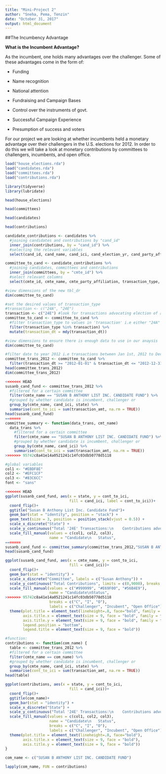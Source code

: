 ```yaml
---
title: "Mini-Project 2"
author: "Sneha, Pema, Tenzin"
date: "October 31, 2017"
output: html_document
---
```


##The Incumbency Advantage

**What is the Incumbent Advantage?**
 
As the incumbent, one holds many advantages over the challenger. Some of these advantages come in the form of:

- Funding

- Name recognition

- National attention

- Fundraising and Campaign Bases

- Control over the instruments of govt.

- Successful Campaign Experience

- Presumption of success and voters

For our project we are looking at whether incumbents held a monetary advantage over their challengers in the U.S. elections for 2012. In order to do this we will take a look at monetary contributions by committees to challengers, incumbents, and open office. 

```r
load("house_elections.rda")
load("candidates.rda")
load("committees.rda")
load("contributions.rda")
```

```r
library(tidyverse)
library(lubridate)
```
```r
head(house_elections)
```

```r
head(committees)
```
```r
head(candidates)
```
```r
head(contributions)
```

```r
candidate_contributions <- candidates %>%
  #joining candidates and contributions by "cand_id"
  inner_join(contributions, by = "cand_id") %>%
  #selecting the relevant variables
  select(cand_id, cand_name, cand_ici, cand_election_yr, cand_party_affiliation, cmte_id, transaction_type, name, transaction_dt, transaction_amt, state)
```

```r
committee_to_cand <- candidate_contributions %>%
  #joining candidates, committees and contributions
  inner_join(committees, by = "cmte_id") %>%
  #select relevant columns
  select(cmte_id, cmte_name, cmte_party_affiliation, transaction_type, name, transaction_dt, transaction_amt, cand_name, cand_party_affiliation, cand_ici, state)

#view dimensions of the new tbl_dr
dim(committee_to_cand)
```
```r
#set the desired values of transaction_type
#transaction <- c("24A", "24E")
transaction <- c("24E") #look for transactions advocating election of a candidate
committee_to_cand <- committee_to_cand %>%
  #filter transaction_type to values in 'transaction' i.e either "24A" or "24E"
  filter(transaction_type %in% transaction) %>%
  mutate(transaction_dt = mdy(transaction_dt))

#view dimensions to ensure there is enough data to use in our anaysis
dim(committee_to_cand)
```

```r
#filter date to year 2012 i.e transactions between Jan 1st, 2012 to Dec 31st, 2012
committee_trans_2012 <- committee_to_cand %>%
  filter(transaction_dt >= "2012-01-01" & transaction_dt <= "2012-12-31")
head(committee_trans_2012)
dim(committee_trans_2012)
```


```r
<<<<<<< HEAD
susanb_cand_fund <- committee_trans_2012 %>%
  #filtered for a certain committee
  filter(cmte_name == "SUSAN B ANTHONY LIST INC. CANDIDATE FUND") %>%
  #grouped by whether candidate is incumbent, challenger or 
  group_by(cmte_name, cand_ici, state) %>%
  summarise(cont_to_ici = sum(transaction_amt, na.rm = TRUE))
head(susanb_cand_fund)
=======
committee_summary <- function(data_trans, cmt_name)
  data_trans %>%
    #filtered for a certain committee
    filter(cmte_name == "SUSAN B ANTHONY LIST INC. CANDIDATE FUND") %>%
    #grouped by whether candidate is incumbent, challenger or 
    group_by(cmte_name, cand_ici) %>%
    summarise(cont_to_ici = sum(transaction_amt, na.rm = TRUE))
>>>>>>> 95742c8a41e14a0521241c14fc03db50778d5118
```
```r
#global variables
col1 <- "#EBDF8E"
col2 <- "#EFC1CF"
col3 <- "#83C6CC"
font <- "sans"
```


```r
<<<<<<< HEAD
ggplot(susanb_cand_fund, aes(x = state, y = cont_to_ici,
                             fill = cand_ici, label = cont_to_ici))+
  coord_flip()+
  ggtitle("Susan B Anthony List Inc. Candidate Fund")+
  geom_bar(stat = "identity", position = "stack") + 
  geom_text(size = 3, position = position_stack(vjust = 0.5)) +
  scale_x_discrete("State") +
  scale_y_continuous("Total '24E' Transactions:\n    Contributions advocating the election of a candidate", limits = c(0,10000), breaks = seq(0,10000, 5000), labels = c("$0", "$5,000", "$10,000"))+
  scale_fill_manual(values = c(col1, col2, col3),
                    name = "Candidate\n   Status",
=======
susanb_cand_fund <- committee_summary(committee_trans_2012,"SUSAN B ANTHONY LIST INC. CANDIDATE FUND")
head(susanb_cand_fund)
```


```r
ggplot(susanb_cand_fund, aes(x = cmte_name, y = cont_to_ici,
                             fill = cand_ici))+
  coord_flip()+
  geom_bar(stat = "identity") + 
  scale_x_discrete("Committee", labels = c("Susan Anthony")) +
  scale_y_continuous("Total Contributions", limits = c(0,9000), breaks = seq(0,9000, 1000) ) +
  scale_fill_manual(values = c("#999999", "#E69F00", "#56B4E9"),
                    name = "Candidate\nStatus",
>>>>>>> 95742c8a41e14a0521241c14fc03db50778d5118
                    breaks = c("C", "I", "O"),
                    labels = c("Challenger", "Incubent", "Open Office"))+
  theme(plot.title = element_text(lineheight=.8, face="bold", family = font),
        axis.title.x = element_text(size = 9, face = "bold", family = font),
        axis.title.y = element_text(size = 9, face = "bold", family = font),
        legend.position = "bottom",
        legend.title = element_text(size = 9, face = "bold"))
```
```r
#function:
contributions <- function(com_name) {
  table <- committee_trans_2012 %>%
  #filtered for a certain committee
  filter(cmte_name == com_name) %>%
  #grouped by whether candidate is incumbent, challenger or 
  group_by(cmte_name, cand_ici, state) %>%
  summarise(cont_to_ici = sum(transaction_amt, na.rm = TRUE))
head(table)

ggplot(contributions, aes(x = state, y = cont_to_ici,
                             fill = cand_ici))+
  coord_flip()+
  ggtitle(com_name)+
  geom_bar(stat = "identity") + 
  scale_x_discrete("State") +
  scale_y_continuous("Total '24E' Transactions:\n    Contributions advocating the election of a candidate", limits = c(0,10000), breaks = seq(0,10000, 5000), labels = c("$0", "$5,000", "$10,000"))+
  scale_fill_manual(values = c(col1, col2, col3),
                    name = "Candidate\n   Status",
                    breaks = c("C", "I", "O"),
                    labels = c("Challenger", "Incubent", "Open Office"))+
  theme(plot.title = element_text(lineheight=.8, face="bold"),
        axis.title.x = element_text(size = 9, face = "bold"),
        axis.title.y = element_text(size = 9, face = "bold"))
}
```


```r
com_name <- c("SUSAN B ANTHONY LIST INC. CANDIDATE FUND")
```

```r
lapply(com_name, FUN = contributions)
```







